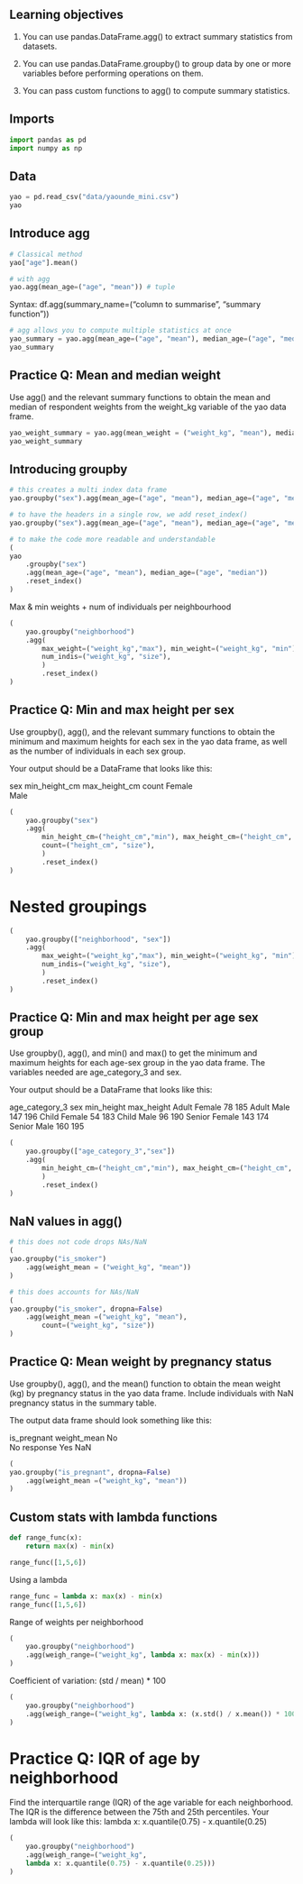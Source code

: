 


## Learning objectives

1. You can use pandas.DataFrame.agg() to extract summary statistics from datasets.

2. You can use pandas.DataFrame.groupby() to group data by one or more variables before performing operations on them.

3. You can pass custom functions to agg() to compute summary statistics.

## Imports

```python
import pandas as pd
import numpy as np
```

## Data 

```python
yao = pd.read_csv("data/yaounde_mini.csv")
yao

```

## Introduce agg


```python
# Classical method
yao["age"].mean()
```


```python
# with agg
yao.agg(mean_age=("age", "mean")) # tuple
```

Syntax:
df.agg(summary_name=("column to summarise", "summary function"))


```python
# agg allows you to compute multiple statistics at once
yao_summary = yao.agg(mean_age=("age", "mean"), median_age=("age", "median"))
yao_summary
```

## Practice Q: Mean and median weight

Use agg() and the relevant summary functions to obtain the mean and median of respondent weights from the weight_kg variable of the yao data frame.


```python
yao_weight_summary = yao.agg(mean_weight = ("weight_kg", "mean"), median_weight=("weight_kg", "median"))
yao_weight_summary
```

## Introducing groupby

```python
# this creates a multi index data frame
yao.groupby("sex").agg(mean_age=("age", "mean"), median_age=("age", "median"))
```


```python
# to have the headers in a single row, we add reset_index()
yao.groupby("sex").agg(mean_age=("age", "mean"), median_age=("age", "median")).reset_index()
```


```python
# to make the code more readable and understandable
(
yao
    .groupby("sex")
    .agg(mean_age=("age", "mean"), median_age=("age", "median"))
    .reset_index()
)
```

Max & min weights + num of individuals per neighbourhood

```python
(
    yao.groupby("neighborhood")
    .agg(
        max_weight=("weight_kg","max"), min_weight=("weight_kg", "min"),
        num_indis=("weight_kg", "size"),
        )
        .reset_index()
)
```

## Practice Q: Min and max height per sex
Use groupby(), agg(), and the relevant summary functions to obtain the minimum and maximum heights for each sex in the yao data frame, as well as the number of individuals in each sex group.

Your output should be a DataFrame that looks like this:

sex	min_height_cm	max_height_cm	count
Female			
Male			


```python
(
    yao.groupby("sex")
    .agg(
        min_height_cm=("height_cm","min"), max_height_cm=("height_cm", "max"),
        count=("height_cm", "size"),
        )
        .reset_index()
)
```

# Nested groupings


```python
(
    yao.groupby(["neighborhood", "sex"])
    .agg(
        max_weight=("weight_kg","max"), min_weight=("weight_kg", "min"),
        num_indis=("weight_kg", "size"),
        )
        .reset_index()
)
```

## Practice Q: Min and max height per age sex group
Use groupby(), agg(), and min() and max() to get the minimum and maximum heights for each age-sex group in the yao data frame. The variables needed are age_category_3 and sex.

Your output should be a DataFrame that looks like this:

age_category_3	sex	min_height	max_height
Adult	Female	78	185
Adult	Male	147	196
Child	Female	54	183
Child	Male	96	190
Senior	Female	143	174
Senior	Male	160	195


```python
(
    yao.groupby(["age_category_3","sex"])
    .agg(
        min_height_cm=("height_cm","min"), max_height_cm=("height_cm", "max")
        )
        .reset_index()
)
```

## NaN values in agg()


```python
# this does not code drops NAs/NaN
(
yao.groupby("is_smoker")
    .agg(weight_mean = ("weight_kg", "mean"))
)
```


```python
# this does accounts for NAs/NaN
(
yao.groupby("is_smoker", dropna=False)
    .agg(weight_mean =("weight_kg", "mean"),
        count=("weight_kg", "size"))
)
```

## Practice Q: Mean weight by pregnancy status
Use groupby(), agg(), and the mean() function to obtain the mean weight (kg) by pregnancy status in the yao data frame. Include individuals with NaN pregnancy status in the summary table.

The output data frame should look something like this:

is_pregnant	weight_mean
No	
No response	
Yes	
NaN


```python
(
yao.groupby("is_pregnant", dropna=False)
    .agg(weight_mean =("weight_kg", "mean"))
)
```

## Custom stats with lambda functions

```python
def range_func(x):
    return max(x) - min(x)

range_func([1,5,6])
```

Using a lambda

```python
range_func = lambda x: max(x) - min(x)
range_func([1,5,6])
```

Range of weights per neighborhood

```python
(
    yao.groupby("neighborhood")
    .agg(weigh_range=("weight_kg", lambda x: max(x) - min(x)))
)
```

Coefficient of variation: (std / mean) * 100

```python
(
    yao.groupby("neighborhood")
    .agg(weigh_range=("weight_kg", lambda x: (x.std() / x.mean()) * 100))
)
```

# Practice Q: IQR of age by neighborhood

Find the interquartile range (IQR) of the age variable for each neighborhood. The IQR is the difference between the 75th and 25th percentiles. Your lambda will look like this: lambda x: x.quantile(0.75) - x.quantile(0.25)


```python
(
    yao.groupby("neighborhood")
    .agg(weigh_range=("weight_kg", 
    lambda x: x.quantile(0.75) - x.quantile(0.25)))
)
```